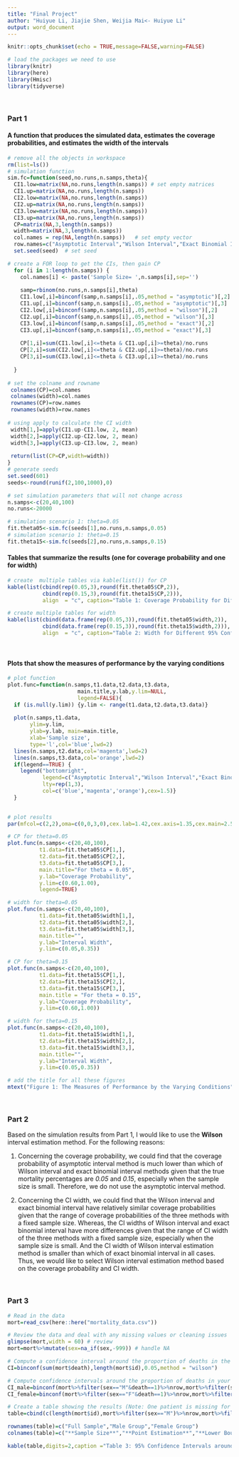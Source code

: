 ```yaml
---
title: "Final Project"
author: "Huiyue Li, Jiajie Shen, Weijia Mai<- Huiyue Li"
output: word_document
---
```


```r
knitr::opts_chunk$set(echo = TRUE,message=FALSE,warning=FALSE)
```

```r
# load the packages we need to use
library(knitr)
library(here)
library(Hmisc)
library(tidyverse)
```

<br>

### Part 1
#### A function that produces the simulated data, estimates the coverage probabilities, and estimates the width of the intervals
```r
# remove all the objects in workspace
rm(list=ls())
# simulation function
sim.fc=function(seed,no.runs,n.samps,theta){
  CI1.low=matrix(NA,no.runs,length(n.samps)) # set empty matrices 
  CI1.up=matrix(NA,no.runs,length(n.samps))
  CI2.low=matrix(NA,no.runs,length(n.samps))              
  CI2.up=matrix(NA,no.runs,length(n.samps))               
  CI3.low=matrix(NA,no.runs,length(n.samps))               
  CI3.up=matrix(NA,no.runs,length(n.samps)) 
  CP=matrix(NA,3,length(n.samps))
  width=matrix(NA,3,length(n.samps))
  col.names = rep(NA,length(n.samps))   # set empty vector
  row.names=c("Asymptotic Interval","Wilson Interval","Exact Binomial Interval")
  set.seed(seed)  # set seed

# create a FOR loop to get the CIs, then gain CP
  for (i in 1:length(n.samps)) {
    col.names[i] <- paste('Sample Size= ',n.samps[i],sep='')
    
    samp=rbinom(no.runs,n.samps[i],theta)  
    CI1.low[,i]=binconf(samp,n.samps[i],.05,method = "asymptotic")[,2]
    CI1.up[,i]=binconf(samp,n.samps[i],.05,method = "asymptotic")[,3]
    CI2.low[,i]=binconf(samp,n.samps[i],.05,method = "wilson")[,2]
    CI2.up[,i]=binconf(samp,n.samps[i],.05,method = "wilson")[,3]
    CI3.low[,i]=binconf(samp,n.samps[i],.05,method = "exact")[,2]
    CI3.up[,i]=binconf(samp,n.samps[i],.05,method = "exact")[,3]
   
    CP[1,i]=sum(CI1.low[,i]<=theta & CI1.up[,i]>=theta)/no.runs
    CP[2,i]=sum(CI2.low[,i]<=theta & CI2.up[,i]>=theta)/no.runs
    CP[3,i]=sum(CI3.low[,i]<=theta & CI3.up[,i]>=theta)/no.runs
    
  }
 
# set the colname and rowname
 colnames(CP)=col.names
 colnames(width)=col.names
 rownames(CP)=row.names
 rownames(width)=row.names
 
# using apply to calculate the CI width
 width[1,]=apply(CI1.up-CI1.low, 2, mean)
 width[2,]=apply(CI2.up-CI2.low, 2, mean)
 width[3,]=apply(CI3.up-CI3.low, 2, mean)
 
 return(list(CP=CP,width=width))
}
# generate seeds
set.seed(601)
seeds<-round(runif(2,100,1000),0)

# set simulation parameters that will not change across
n.samps<-c(20,40,100)
no.runs<-20000

# simulation scenario 1: theta=0.05
fit.theta05<-sim.fc(seeds[1],no.runs,n.samps,0.05)
# simulation scenario 1: theta=0.15
fit.theta15<-sim.fc(seeds[2],no.runs,n.samps,0.15)
```

\newpage
#### Tables that summarize the results (one for coverage probability and one for width)
```r
# create  multiple tables via kable(list()) for CP
kable(list(cbind(rep(0.05,3),round(fit.theta05$CP,2)),
           cbind(rep(0.15,3),round(fit.theta15$CP,2))),
           align  = "c", caption="Table 1: Coverage Probability for Different 95% Confidence Intervals",col.name = c("**Theta**","**Sample Size=20**","**Sample Size=40**","**Sample Size=100**"))
```
\newpage
```r
# create multiple tables for width
kable(list(cbind(data.frame(rep(0.05,3)),round(fit.theta05$width,2)),
           cbind(data.frame(rep(0.15,3)),round(fit.theta15$width,2))),
           align  = "c", caption="Table 2: Width for Different 95% Confidence Intervals",col.name = c("**Theta**","**Sample Size=20**","**Sample Size=40**","**Sample Size=100**"))
```

<br>

#### Plots that show the measures of performance by the varying conditions
```r
# plot function
plot.func=function(n.samps,t1.data,t2.data,t3.data,
                      main.title,y.lab,y.lim=NULL,
                      legend=FALSE){
  if (is.null(y.lim)) {y.lim <- range(t1.data,t2.data,t3.data)}
  
  plot(n.samps,t1.data,
       ylim=y.lim,
       ylab=y.lab, main=main.title,
       xlab='Sample size',
       type='l',col='blue',lwd=2)
  lines(n.samps,t2.data,col='magenta',lwd=2)
  lines(n.samps,t3.data,col='orange',lwd=2)
  if(legend==TRUE) {
    legend("bottomright",
           legend=c("Asymptotic Interval","Wilson Interval","Exact Binomial Interval"),
           lty=rep(1,3),
           col=c('blue','magenta','orange'),cex=1.5)}  
  }
 
```


```r
# plot results
par(mfcol=c(2,2),oma=c(0,0,3,0),cex.lab=1.42,cex.axis=1.35,cex.main=2.5,font.main=4)

# CP for theta=0.05
plot.func(n.samps<-c(20,40,100),
          t1.data=fit.theta05$CP[1,],
          t2.data=fit.theta05$CP[2,],
          t3.data=fit.theta05$CP[3,],
          main.title="For theta = 0.05",
          y.lab="Coverage Probability",
          y.lim=c(0.60,1.00),
          legend=TRUE)

# width for theta=0.05
plot.func(n.samps<-c(20,40,100),
          t1.data=fit.theta05$width[1,],
          t2.data=fit.theta05$width[2,],
          t3.data=fit.theta05$width[3,],
          main.title="",
          y.lab="Interval Width",
          y.lim=c(0.05,0.35))

# CP for theta=0.15
plot.func(n.samps<-c(20,40,100),
          t1.data=fit.theta15$CP[1,],
          t2.data=fit.theta15$CP[2,],
          t3.data=fit.theta15$CP[3,],
          main.title = "For theta = 0.15",
          y.lab="Coverage Probability",
          y.lim=c(0.60,1.00))

# width for theta=0.15
plot.func(n.samps<-c(20,40,100),
          t1.data=fit.theta15$width[1,],
          t2.data=fit.theta15$width[2,],
          t3.data=fit.theta15$width[3,],
          main.title="",
          y.lab="Interval Width",
          y.lim=c(0.05,0.35))

# add the title for all these figures
mtext("Figure 1: The Measures of Performance by the Varying Conditions",outer = T,cex=2.7,font = 2)
```

<br>

### Part 2
Based on the simulation results from Part 1, I would like to use the **Wilson** interval estimation method. For the following reasons:
 
(1) Concerning the coverage probability, we could find that the coverage probability of asymptotic interval method is much lower than which of Wilson interval and exact binomial interval methods given that the true mortality percentages are *0.05* and *0.15*, especially when the sample size is small. Therefore, we do not use the asymptotic interval method. 

(2) Concerning the CI width, we could find that the Wilson interval and exact binomial interval have relatively similar coverage probabilities given that the range of coverage probabilities of the three methods with a fixed sample size. Whereas, the CI widths of Wilson interval and exact binomial interval have more differences given that the range of CI width of the three methods with a fixed sample size, especially when the sample size is small. And the CI width of Wilson interval estimation method is smaller than which of exact binomial interval in all cases. Thus, we would like to select Wilson interval estimation method based on the coverage probability and CI width.

<br>

### Part 3
```r
# Read in the data
mort=read_csv(here::here("mortality_data.csv"))

# Review the data and deal with any missing values or cleaning issues
glimpse(mort,width = 60) # review
mort=mort%>%mutate(sex=na_if(sex,-999)) # handle NA

# Compute a confidence interval around the proportion of deaths in the full sample
CI=binconf(sum(mort$death),length(mort$id),0.05,method = "wilson")

# Compute confidence intervals around the proportion of deaths in your full sample for each sex group
CI_male=binconf(mort%>%filter(sex=="M"&death==1)%>%nrow,mort%>%filter(sex=="M")%>%nrow,0.05,method = "wilson") # for male
CI_female=binconf(mort%>%filter(sex=="F"&death==1)%>%nrow,mort%>%filter(sex=="F")%>%nrow,0.05,method = "wilson") # for female

# Create a table showing the results (Note: One patient is missing for the sex variable,full sample not equals to male+female here)
table=cbind(c(length(mort$id),mort%>%filter(sex=="M")%>%nrow,mort%>%filter(sex=="F")%>%nrow),rbind(CI,CI_male,CI_female))

rownames(table)=c("Full Sample","Male Group","Female Group")
colnames(table)=c("**Sample Size**","**Point Estimation**","**Lower Bound**","**Upper Bound**")
```
\newpage
```r
kable(table,digits=2,caption ="Table 3: 95% Confidence Intervals around the Proportion of Deaths",align="c")
```


